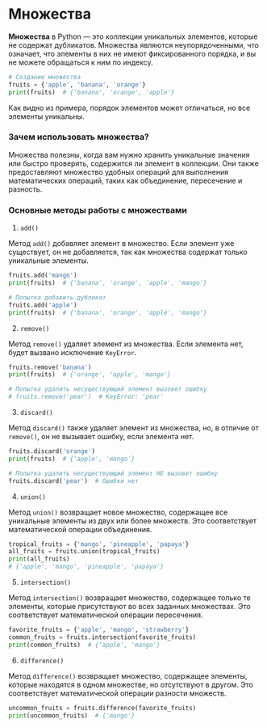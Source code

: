 # Множества

**Множества** в Python — это коллекции уникальных элементов, которые не содержат дубликатов. Множества являются неупорядоченными, что означает, что элементы в них не имеют фиксированного порядка, и вы не можете обращаться к ним по индексу.

```python
# Создание множества
fruits = {'apple', 'banana', 'orange'}
print(fruits)  # {'banana', 'orange', 'apple'}
```

Как видно из примера, порядок элементов может отличаться, но все элементы уникальны.

### Зачем использовать множества?

Множества полезны, когда вам нужно хранить уникальные значения или быстро проверять, содержится ли элемент в коллекции. Они также предоставляют множество удобных операций для выполнения математических операций, таких как объединение, пересечение и разность.

### Основные методы работы с множествами

1. `add()`

Метод `add()` добавляет элемент в множество. Если элемент уже существует, он не добавляется, так как множества содержат только уникальные элементы.

```python
fruits.add('mango')
print(fruits)  # {'banana', 'orange', 'apple', 'mango'}

# Попытка добавить дубликат
fruits.add('apple')
print(fruits)  # {'banana', 'orange', 'apple', 'mango'}
```

2. `remove()`

Метод `remove()` удаляет элемент из множества. Если элемента нет, будет вызвано исключение `KeyError`.

```python
fruits.remove('banana')
print(fruits)  # {'orange', 'apple', 'mango'}

# Попытка удалить несуществующий элемент вызовет ошибку
# fruits.remove('pear')  # KeyError: 'pear'
```

3. `discard()`

Метод `discard()` также удаляет элемент из множества, но, в отличие от `remove()`, он не вызывает ошибку, если элемента нет.

```python
fruits.discard('orange')
print(fruits)  # {'apple', 'mango'}

# Попытка удалить несуществующий элемент НЕ вызовет ошибку
fruits.discard('pear')  # Ошибки нет
```

4. `union()`

Метод `union()` возвращает новое множество, содержащее все уникальные элементы из двух или более множеств. Это соответствует математической операции объединения.

```python
tropical_fruits = {'mango', 'pineapple', 'papaya'}
all_fruits = fruits.union(tropical_fruits)
print(all_fruits)
# {'apple', 'mango', 'pineapple', 'papaya'}
```

5. `intersection()`

Метод `intersection()` возвращает множество, содержащее только те элементы, которые присутствуют во всех заданных множествах. Это соответствует математической операции пересечения.

```python
favorite_fruits = {'apple', 'mango', 'strawberry'}
common_fruits = fruits.intersection(favorite_fruits)
print(common_fruits)  # {'apple', 'mango'}
```

6. `difference()`

Метод `difference()` возвращает множество, содержащее элементы, которые находятся в одном множестве, но отсутствуют в другом. Это соответствует математической операции разности множеств.

```python
uncommon_fruits = fruits.difference(favorite_fruits)
print(uncommon_fruits)  # {'mango'}
```



